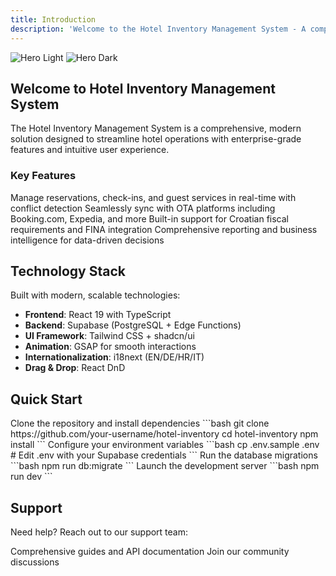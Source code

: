 ```yaml
---
title: Introduction
description: 'Welcome to the Hotel Inventory Management System - A comprehensive solution for modern hotel operations'
---
```


<img
  className="block dark:hidden"
  src="/images/hero-light.png"
  alt="Hero Light"
/>
<img
  className="hidden dark:block"
  src="/images/hero-dark.png"
  alt="Hero Dark"
/>

## Welcome to Hotel Inventory Management System

The Hotel Inventory Management System is a comprehensive, modern solution designed to streamline hotel operations with enterprise-grade features and intuitive user experience.

### Key Features

<CardGroup cols={2}>
  <Card
    title="Real-time Operations"
    icon="clock"
    href="/features/front-desk"
  >
    Manage reservations, check-ins, and guest services in real-time with conflict detection
  </Card>
  <Card
    title="Channel Manager Integration"
    icon="network-wired"
    href="/features/channel-manager"
  >
    Seamlessly sync with OTA platforms including Booking.com, Expedia, and more
  </Card>
  <Card
    title="Croatian Fiscalization"
    icon="receipt"
    href="/integrations/croatian-fiscalization"
  >
    Built-in support for Croatian fiscal requirements and FINA integration
  </Card>
  <Card
    title="Advanced Analytics"
    icon="chart-line"
    href="/features/analytics"
  >
    Comprehensive reporting and business intelligence for data-driven decisions
  </Card>
</CardGroup>

## Technology Stack

Built with modern, scalable technologies:

- **Frontend**: React 19 with TypeScript
- **Backend**: Supabase (PostgreSQL + Edge Functions)
- **UI Framework**: Tailwind CSS + shadcn/ui
- **Animation**: GSAP for smooth interactions
- **Internationalization**: i18next (EN/DE/HR/IT)
- **Drag & Drop**: React DnD

## Quick Start

<Steps>
  <Step title="Installation">
    Clone the repository and install dependencies
    ```bash
    git clone https://github.com/your-username/hotel-inventory
    cd hotel-inventory
    npm install
    ```
  </Step>
  <Step title="Environment Setup">
    Configure your environment variables
    ```bash
    cp .env.sample .env
    # Edit .env with your Supabase credentials
    ```
  </Step>
  <Step title="Database Setup">
    Run the database migrations
    ```bash
    npm run db:migrate
    ```
  </Step>
  <Step title="Start Development">
    Launch the development server
    ```bash
    npm run dev
    ```
  </Step>
</Steps>

## Support

Need help? Reach out to our support team:

<CardGroup cols={2}>
  <Card
    title="Documentation"
    icon="book-open"
    href="/technical/api-reference"
  >
    Comprehensive guides and API documentation
  </Card>
  <Card
    title="Community Support"
    icon="users"
    href="https://github.com/your-username/hotel-inventory/discussions"
  >
    Join our community discussions
  </Card>
</CardGroup>